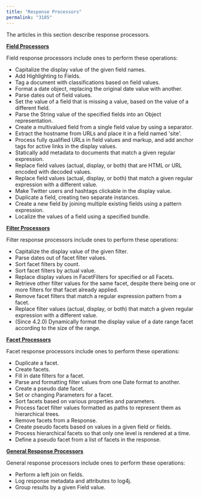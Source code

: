 ```yaml
---
title: "Response Processors"
permalink: "3185"
---
```


The articles in this section describe response processors.

[**Field Processors**](/fusion/5.9/3182/field-processors)

Field response processors include ones to perform these operations:

* Capitalize the display value of the given field names.
* Add Highlighting to Fields.
* Tag a document with classifications based on field values.
* Format a date object, replacing the original date value with another.
* Parse dates out of field values.
* Set the value of a field that is missing a value, based on the value of a different field.
* Parse the String value of the specified fields into an Object representation.
* Create a multivalued field from a single field value by using a separator.
* Extract the hostname from URLs and place it in a field named 'site'.
* Process fully qualified URLs in field values and markup, and add anchor tags for active links in the display values.
* Statically add metadata to documents that match a given regular expression.
* Replace field values (actual, display, or both) that are HTML or URL encoded with decoded values.
* Replace field values (actual, display, or both) that match a given regular expression with a different value.
* Make Twitter users and hashtags clickable in the display value.
* Duplicate a field, creating two separate instances.
* Create a new field by joining multiple existing fields using a pattern expression.
* Localize the values of a field using a specified bundle.

[**Filter Processors**](/fusion/5.9/3184/filter-processors)

Filter response processors include ones to perform these operations:

* Capitalize the display value of the given filter.
* Parse dates out of facet filter values.
* Sort facet filters by count.
* Sort facet filters by actual value.
* Replace display values in FacetFilters for specified or all Facets.
* Retrieve other filter values for the same facet, despite there being one or more filters for that facet already applied.
* Remove facet filters that match a regular expression pattern from a facet.
* Replace filter values (actual, display, or both) that match a given regular expression with a different value.
* (Since 4.2.0) Dynamically format the display value of a date range facet according to the size of the range.

[**Facet Processors**](/fusion/5.9/3186/facet-processors)

Facet response processors include ones to perform these operations:

* Duplicate a facet.
* Create facets.
* Fill in date filters for a facet.
* Parse and formatting filter values from one Date format to another.
* Create a pseudo date facet.
* Set or changing Parameters for a facet.
* Sort facets based on various properties and parameters.
* Process facet filter values formatted as paths to represent them as hierarchical trees.
* Remove facets from a Response.
* Create pseudo facets based on values in a given field or fields.
* Process hierarchical facets so that only one level is rendered at a time.
* Define a pseudo facet from a list of facets in the response.

[**General Response Processors**](/fusion/5.9/3183/general-response-processors)

General response processors include ones to perform these operations:

* Perform a left join on fields.
* Log response metadata and attributes to log4j.
* Group results by a given Field value.